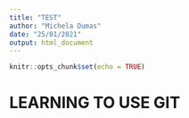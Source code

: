 ```yaml
---
title: "TEST"
author: "Michela Dumas"
date: "25/01/2021"
output: html_document
---
```


```r
knitr::opts_chunk$set(echo = TRUE)
```

# **LEARNING TO USE GIT**

